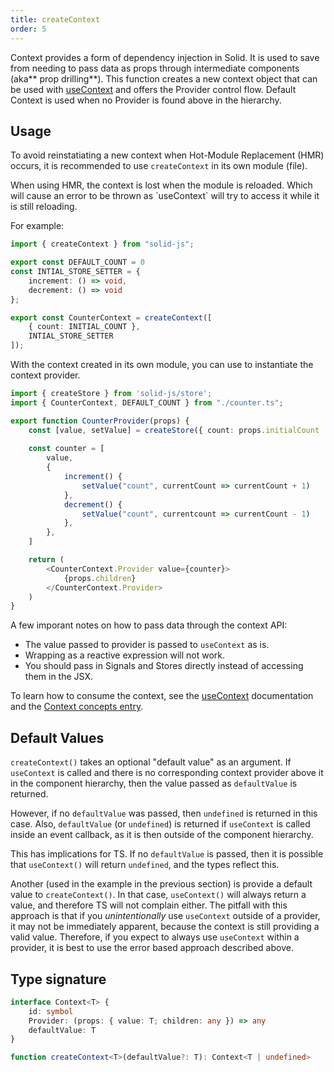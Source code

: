 ```yaml
---
title: createContext
order: 5
---
```



Context provides a form of dependency injection in Solid. 
It is used to save from needing to pass data as props through intermediate components (aka** prop drilling**).
This function creates a new context object that can be used with [useContext](/reference/component-apis/use-context) and offers the Provider control flow.
Default Context is used when no Provider is found above in the hierarchy.

## Usage

To avoid reinstatiating a new context when Hot-Module Replacement (HMR) occurs, it is recommended to use `createContext` in its own module (file).

<Callout type="danger" title="Hot-Module Replacement">
When using HMR, the context is lost when the module is reloaded. Which will cause an error to be thrown as `useContext` will try to access it while it is still reloading.
</Callout>


For example:

```ts title="/context/counter.ts"
import { createContext } from "solid-js";

export const DEFAULT_COUNT = 0
const INTIAL_STORE_SETTER = {
	increment: () => void,
	decrement: () => void
};

export const CounterContext = createContext([
	{ count: INITIAL_COUNT },
	INTIAL_STORE_SETTER
]);
```

With the context created in its own module, you can use to instantiate the context provider.

```ts title="/context/counter-component.tsx"
import { createStore } from 'solid-js/store';
import { CounterContext, DEFAULT_COUNT } from "./counter.ts";

export function CounterProvider(props) {
    const [value, setValue] = createStore({ count: props.initialCount || DEFAULT_COUNT })
    
	const counter = [
        value,
        {
            increment() {
                setValue("count", currentCount => currentCount + 1)
            },
            decrement() {
                setValue("count", currentcount => currentCount - 1)
            },
        },
    ]

    return (
        <CounterContext.Provider value={counter}>
            {props.children}
        </CounterContext.Provider>
    )
}
```

A few imporant notes on how to pass data through the context API:

- The value passed to provider is passed to `useContext` as is. 
- Wrapping as a reactive expression will not work. 
- You should pass in Signals and Stores directly instead of accessing them in the JSX.

To learn how to consume the context, see the [useContext](/reference/component-apis/use-context) documentation and the [Context concepts entry](/concepts/context).

## Default Values

`createContext()` takes an optional "default value" as an argument. 
If `useContext` is called and there is no corresponding context provider above it in the component hierarchy, then the value passed as `defaultValue` is returned.

However, if no `defaultValue` was passed, then `undefined` is returned in this case. 
Also, `defaultValue` (or `undefined`) is returned if `useContext` is called inside an event callback, as it is then outside of the component hierarchy.

This has implications for TS. 
If no `defaultValue` is passed, then it is possible that `useContext()` will return `undefined`, and the types reflect this.

Another (used in the example in the previous section) is provide a default value to `createContext()`. 
In that case, `useContext()` will always return a value, and therefore TS will not complain either. 
The pitfall with this approach is that if you _unintentionally_ use `useContext` outside of a provider, it may not be immediately apparent, because the context is still providing a valid value. 
Therefore, if you expect to always use `useContext` within a provider, it is best to use the error based approach described above.

## Type signature

```ts
interface Context<T> {
	id: symbol
	Provider: (props: { value: T; children: any }) => any
	defaultValue: T
}

function createContext<T>(defaultValue?: T): Context<T | undefined>
```